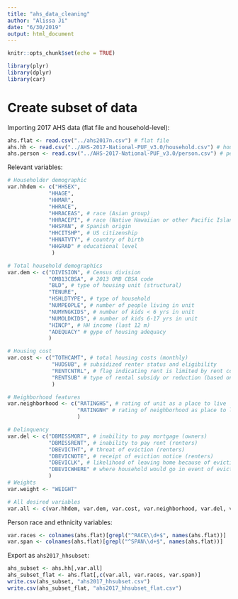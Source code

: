 ```yaml
---
title: "ahs_data_cleaning"
author: "Alissa Ji"
date: "6/30/2019"
output: html_document
---
```


```r
knitr::opts_chunk$set(echo = TRUE)
```

```r
library(plyr)
library(dplyr)
library(car)
```

# Create subset of data
Importing 2017 AHS data (flat file and household-level):
```r
ahs.flat <- read.csv("../ahs2017n.csv") # flat file
ahs.hh <- read.csv("../AHS-2017-National-PUF_v3.0/household.csv") # household
ahs.person <- read.csv("../AHS-2017-National-PUF_v3.0/person.csv") # person file

```

Relevant variables:
```r
# Householder demographic
var.hhdem <- c("HHSEX", 
             "HHAGE", 
             "HHMAR", 
             "HHRACE", 
             "HHRACEAS", # race (Asian group)
             "HHRACEPI", # race (Native Hawaiian or other Pacific Islander group)
             "HHSPAN", # Spanish origin
             "HHCITSHP", # US citizenship
             "HHNATVTY", # country of birth
             "HHGRAD" # educational level
              )

# Total household demographics
var.dem <- c("DIVISION", # Census division
             "OMB13CBSA", # 2013 OMB CBSA code
             "BLD", # type of housing unit (structural)
             "TENURE",
             "HSHLDTYPE", # type of household
             "NUMPEOPLE", # number of people living in unit
             "NUMYNGKIDS", # number of kids < 6 yrs in unit
             "NUMOLDKIDS", # number of kids 6-17 yrs in unit
             "HINCP", # HH income (last 12 m)
             "ADEQUACY" # gype of housing adequacy
             )

# Housing cost
var.cost <- c("TOTHCAMT", # total housing costs (monthly)
              "HUDSUB", # subsidized renter status and eligibility
              "RENTCNTRL", # flag indicating rent is limited by rent control or stabilization 
              "RENTSUB" # type of rental subsidy or reduction (based on respondent report)
              )

# Neighborhood features
var.neighborhood <- c("RATINGHS", # rating of unit as a place to live
                      "RATINGNH" # rating of neighborhood as place to live
                      )

# Delinquency
var.del <- c("DBMISSMORT", # inability to pay mortgage (owners)
             "DBMISSRENT", # inability to pay rent (renters)
             "DBEVICTHT", # threat of eviction (renters)
             "DBEVICNOTE", # receipt of eviction notice (renters)
             "DBEVICLK", # likelihood of leaving home because of eviction (renters)
             "DBEVICWHERE" # where household would go in event of eviction (renters)
             )
# Weights
var.weight <- "WEIGHT"

# All desired variables
var.all <- c(var.hhdem, var.dem, var.cost, var.neighborhood, var.del, var.weight)
```

Person race and ethnicity variables:
```r
var.races <- colnames(ahs.flat)[grepl("^RACE\\d+$", names(ahs.flat))]
var.span <- colnames(ahs.flat)[grepl("^SPAN\\d+$", names(ahs.flat))]
```

Export as `ahs2017_hhsubset`:
```r
ahs_subset <- ahs.hh[,var.all]
ahs_subset_flat <- ahs.flat[,c(var.all, var.races, var.span)]
write.csv(ahs_subset, "ahs2017_hhsubset.csv")
write.csv(ahs_subset_flat, "ahs2017_hhsubset_flat.csv")
```
